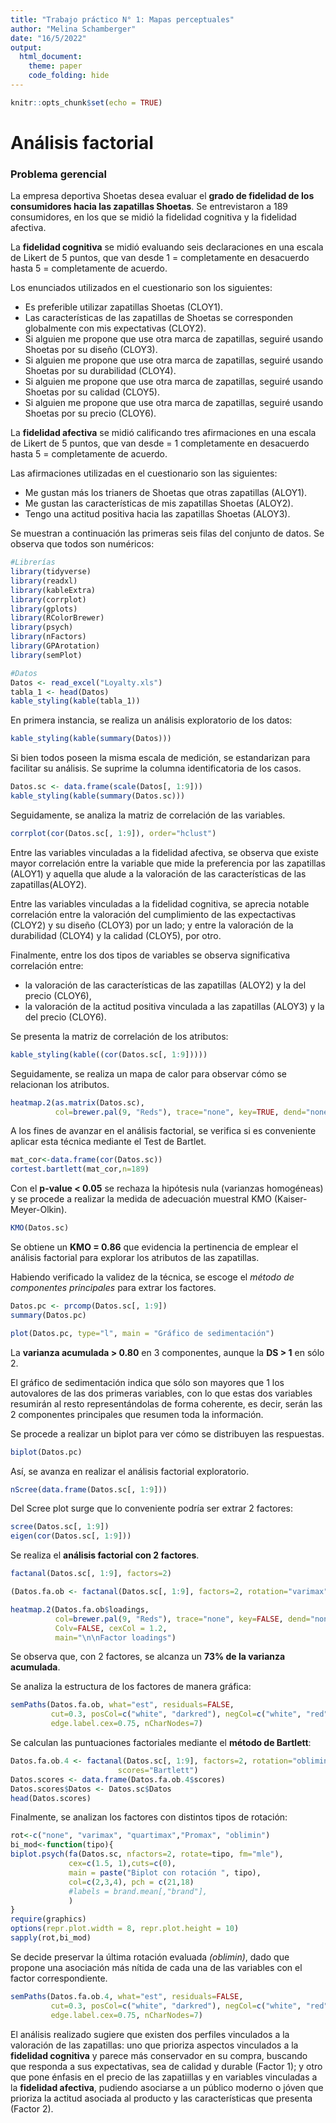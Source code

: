 ```yaml
---
title: "Trabajo práctico N° 1: Mapas perceptuales"
author: "Melina Schamberger"
date: "16/5/2022"
output: 
  html_document:
    theme: paper
    code_folding: hide
---
```


```r
knitr::opts_chunk$set(echo = TRUE)
```

# Análisis factorial


### Problema gerencial

La empresa deportiva Shoetas desea evaluar el **grado de fidelidad de los consumidores hacia las zapatillas Shoetas**. Se entrevistaron a 189 consumidores, en los que se midió la fidelidad cognitiva y la fidelidad afectiva.


La **fidelidad cognitiva** se midió evaluando seis declaraciones en una escala de Likert de 5 puntos, que van desde 1 = completamente en desacuerdo hasta 5 = completamente de acuerdo. 

Los enunciados utilizados en el cuestionario son los siguientes:

- Es preferible utilizar zapatillas Shoetas (CLOY1).
- Las características de las zapatillas de Shoetas se corresponden globalmente con mis expectativas (CLOY2).
- Si alguien me propone que use otra marca de zapatillas, seguiré usando Shoetas por su diseño (CLOY3).
- Si alguien me propone que use otra marca de zapatillas, seguiré usando Shoetas por su durabilidad (CLOY4).
- Si alguien me propone que use otra marca de zapatillas, seguiré usando Shoetas por su calidad (CLOY5).
- Si alguien me propone que use otra marca de zapatillas, seguiré usando Shoetas por su precio (CLOY6).


La **fidelidad afectiva** se midió calificando tres afirmaciones en una escala de Likert de 5 puntos, que van desde = 1 completamente en desacuerdo hasta 5 = completamente de acuerdo. 

Las afirmaciones utilizadas en el cuestionario son las siguientes:

- Me gustan más los trianers de Shoetas que otras zapatillas (ALOY1).
- Me gustan las características de mis zapatillas Shoetas (ALOY2).
- Tengo una actitud positiva hacia las zapatillas Shoetas (ALOY3).


Se muestran a continuación las primeras seis filas del conjunto de datos. Se observa que todos son numéricos: 

```r
#Librerías
library(tidyverse)
library(readxl)
library(kableExtra)
library(corrplot)
library(gplots)
library(RColorBrewer)
library(psych)
library(nFactors)
library(GPArotation)
library(semPlot)

#Datos
Datos <- read_excel("Loyalty.xls")
tabla_1 <- head(Datos)
kable_styling(kable(tabla_1))
```
En primera instancia, se realiza un análisis exploratorio de los datos:
```r
kable_styling(kable(summary(Datos)))
```

Si bien todos poseen la misma escala de medición, se estandarizan para facilitar su análisis. Se suprime la columna identificatoria de los casos. 
```r
Datos.sc <- data.frame(scale(Datos[, 1:9]))
kable_styling(kable(summary(Datos.sc)))
```

Seguidamente, se analiza la matriz de correlación de las variables. 
```r
corrplot(cor(Datos.sc[, 1:9]), order="hclust")
```

Entre las variables vinculadas a la fidelidad afectiva, se observa que existe mayor correlación entre la variable que mide la preferencia por las zapatillas (ALOY1) y aquella que alude a la valoración de las características de las zapatillas(ALOY2). 


Entre las variables vinculadas a la fidelidad cognitiva, se aprecia notable correlación entre la valoración del cumplimiento de las expectactivas (CLOY2) y su diseño (CLOY3) por un lado; y entre la valoración de la durabilidad (CLOY4) y la calidad (CLOY5), por otro. 


Finalmente, entre los dos tipos de variables se observa significativa correlación entre: 

- la valoración de las características de las zapatillas (ALOY2) y la del precio (CLOY6), 
- la valoración de la actitud positiva vinculada a las zapatillas (ALOY3) y la del precio (CLOY6).

Se presenta la matriz de correlación de los atributos: 

```r
kable_styling(kable((cor(Datos.sc[, 1:9]))))

```

Seguidamente, se realiza un mapa de calor para observar cómo se relacionan los atributos.
```r

heatmap.2(as.matrix(Datos.sc), 
          col=brewer.pal(9, "Reds"), trace="none", key=TRUE, dend="none")
```

A los fines de avanzar en el análisis factorial, se verifica si es conveniente aplicar esta técnica mediante el Test de Bartlet. 
```r
mat_cor<-data.frame(cor(Datos.sc))
cortest.bartlett(mat_cor,n=189)
```
Con el **p-value < 0.05** se rechaza la hipótesis nula (varianzas homogéneas) y se procede a realizar la medida de adecuación muestral KMO (Kaiser-Meyer-Olkin). 

```r
KMO(Datos.sc)
```
Se obtiene un **KMO = 0.86** que evidencia la pertinencia de emplear el análisis factorial para explorar los atributos de las zapatillas. 


Habiendo verificado la validez de la técnica, se escoge el *método de componentes principales* para extrar los factores. 
```r
Datos.pc <- prcomp(Datos.sc[, 1:9])
summary(Datos.pc)

plot(Datos.pc, type="l", main = "Gráfico de sedimentación")

```


La **varianza acumulada > 0.80** en 3 componentes, aunque la **DS > 1** en sólo 2. 

El gráfico de sedimentación indica que sólo son mayores que 1 los autovalores de las dos primeras variables, con lo que estas dos variables resumirán al resto representándolas de forma coherente, es decir, serán las 2 componentes principales que resumen toda la información.

Se procede a realizar un biplot para ver cómo se distribuyen las respuestas. 

```r
biplot(Datos.pc) 

```


Así, se avanza en realizar el análisis factorial exploratorio. 

```r
nScree(data.frame(Datos.sc[, 1:9]))

```

Del Scree plot surge que lo conveniente podría ser extrar 2 factores:

```r
scree(Datos.sc[, 1:9])
eigen(cor(Datos.sc[, 1:9]))
```

Se realiza el **análisis factorial con 2 factores**. 
```r
factanal(Datos.sc[, 1:9], factors=2)
```

```r
(Datos.fa.ob <- factanal(Datos.sc[, 1:9], factors=2, rotation="varimax"))

heatmap.2(Datos.fa.ob$loadings, 
          col=brewer.pal(9, "Reds"), trace="none", key=FALSE, dend="none",
          Colv=FALSE, cexCol = 1.2,
          main="\n\nFactor loadings")

```


Se observa que, con 2 factores, se alcanza un **73% de la varianza acumulada**. 


Se analiza la estructura de los factores de manera gráfica: 

```r

semPaths(Datos.fa.ob, what="est", residuals=FALSE,
         cut=0.3, posCol=c("white", "darkred"), negCol=c("white", "red"),
         edge.label.cex=0.75, nCharNodes=7)
```

Se calculan las puntuaciones factoriales mediante el **método de Bartlett**: 

```r
Datos.fa.ob.4 <- factanal(Datos.sc[, 1:9], factors=2, rotation="oblimin", 
                        scores="Bartlett")
Datos.scores <- data.frame(Datos.fa.ob.4$scores)
Datos.scores$Datos <- Datos.sc$Datos
head(Datos.scores)
```

Finalmente, se analizan los factores con distintos tipos de rotación: 

```r
rot<-c("none", "varimax", "quartimax","Promax", "oblimin")
bi_mod<-function(tipo){
biplot.psych(fa(Datos.sc, nfactors=2, rotate=tipo, fm="mle"),
             cex=c(1.5, 1),cuts=c(0),
             main = paste("Biplot con rotación ", tipo),
             col=c(2,3,4), pch = c(21,18)
             #labels = brand.mean[,"brand"],
             )
}
require(graphics)
options(repr.plot.width = 8, repr.plot.height = 10)
sapply(rot,bi_mod)
```

Se decide preservar la última rotación evaluada *(oblimin)*, dado que propone una asociación más nítida de cada una de las variables con el factor correspondiente.


```r

semPaths(Datos.fa.ob.4, what="est", residuals=FALSE,
         cut=0.3, posCol=c("white", "darkred"), negCol=c("white", "red"),
         edge.label.cex=0.75, nCharNodes=7)

```


El análisis realizado sugiere que existen dos perfiles vinculados a la valoración de las zapatillas: uno que prioriza aspectos vinculados a la **fidelidad cognitiva** y parece más conservador en su compra, buscando que responda a sus expectativas, sea de calidad y durable (Factor 1); y otro que pone énfasis en el precio de las zapatiillas y en variables vinculadas a la **fidelidad afectiva**, pudiendo asociarse a un público moderno o jóven que prioriza la actitud asociada al producto y las características que presenta (Factor 2). 
